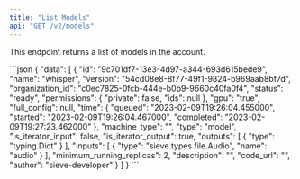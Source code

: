 ```yaml
---
title: "List Models"
api: "GET /v2/models"
---
```


This endpoint returns a list of models in the account.

<ResponseExample>
```json
{
  "data": [
    {
      "id": "9c701df7-13e3-4d97-a344-693d615bede9",
      "name": "whisper",
      "version": "54cd08e8-8f77-49f1-9824-b969aab8bf7d",
      "organization_id": "c0ec7825-0fcb-444e-b0b9-9660c40fa0f4",
      "status": "ready",
      "permissions": {
        "private": false,
        "ids": null
      },
      "gpu": "true",
      "full_config": null,
      "time": {
        "queued": "2023-02-09T19:26:04.455000",
        "started": "2023-02-09T19:26:04.467000",
        "completed": "2023-02-09T19:27:23.462000"
      },
      "machine_type": "",
      "type": "model",
      "is_iterator_input": false,
      "is_iterator_output": true,
      "outputs": [
        {
          "type": "typing.Dict"
        }
      ],
      "inputs": [
        {
          "type": "sieve.types.file.Audio",
          "name": "audio"
        }
      ],
      "minimum_running_replicas": 2,
      "description": "",
      "code_url": "",
      "author": "sieve-developer"
    }
  ]
}
```
</ResponseExample>
